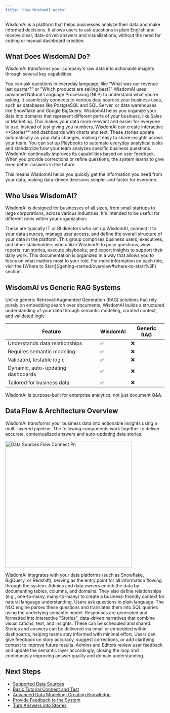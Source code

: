 ```yaml
---
title: "How WisdomAI Works"
---
```


WisdomAI is a platform that helps businesses analyze their data and make informed decisions. It allows users to ask questions in plain English and receive clear, data-driven answers and visualizations, without the need for coding or manual dashboard creation.

## What Does WisdomAI Do?

WisdomAI transforms your company's raw data into actionable insights through several key capabilities:

<Columns cols={2}>
  <Card title="Understands Your Questions" icon="comments">
    You can ask questions in everyday language, like "What was our revenue last quarter?" or "Which products are selling best?" WisdomAI uses advanced Natural Language Processing (NLP) to understand what you're asking.
  </Card>
  <Card title="Connects to Your Data" icon="database">
    It seamlessly connects to various data sources your business uses, such as databases like PostgreSQL and SQL Server, or data warehouses like Snowflake and Google BigQuery.
  </Card>
</Columns>

<Columns cols={2}>
  <Card title="Organizes Your Business Data" icon="sitemap">
    WisdomAI helps you organize your data into domains that represent different parts of your business, like Sales or Marketing. This makes your data more relevant and easier for everyone to use.
  </Card>
  <Card title="Turns Answers into Stories" icon="chart-simple">
    Instead of just giving you numbers, WisdomAI can create interactive **Stories** and dashboards with charts and text. These stories update automatically as your data changes, making it easy to share insights across your team.
  </Card>
</Columns>

<Columns cols={2}>
  <Card title="Automates Workflows" icon="robot">
    You can set up Playbooks to automate everyday analytical tasks and standardize how your team analyzes specific business questions.
  </Card>
  <Card title="Learns and Improves" icon="lightbulb">
    WisdomAI continually improves its capabilities based on user feedback. When you provide corrections or refine questions, the system learns to give even better answers in the future.
  </Card>
</Columns>

This means WisdomAI helps you quickly get the information you need from your data, making data-driven decisions simpler and faster for everyone.

## Who Uses WisdomAI?

WisdomAI is designed for businesses of all sizes, from small startups to large corporations, across various industries. It's intended to be useful for different roles within your organization:

<Columns cols={2}>
  <Card title="Admins" icon="screwdriver-wrench">
    These are typically IT or BI directors who set up WisdomAI, connect it to your data sources, manage user access, and define the overall structure of your data in the platform.
  </Card>
  <Card title="Explorers" icon="users">
    This group comprises business users, executives, and other stakeholders who utilize WisdomAI to pose questions, view reports, run stories, execute playbooks, and export insights to support their daily work.
  </Card>
</Columns>

<Tip>
  This documentation is organized in a way that allows you to focus on what matters most to your role. For more information on each role, visit the [Where to Start](/getting-started/overview#where-to-start%3F) section.
</Tip>

## WisdomAI vs Generic RAG Systems

Unlike generic Retrieval-Augmented Generation (RAG) solutions that rely purely on embedding search over documents, WisdomAI builds a structured understanding of your data through semantic modeling, curated context, and validated logic.

| **Feature**                       | **WisdomAI** | **Generic RAG** |
| --------------------------------- | ------------ | --------------- |
| Understands data relationships    | ✅            | ❌               |
| Requires semantic modeling        | ✅            | ❌               |
| Validated, testable logic         | ✅            | ❌               |
| Dynamic, auto-updating dashboards | ✅            | ❌               |
| Tailored for business data        | ✅            | ❌               |

<Tip>
  WisdomAI is purpose-built for enterprise analytics, not just document Q&A.
</Tip>

## Data Flow & Architecture Overview

WisdomAI transforms your business data into actionable insights using a multi-layered pipeline. The following components work together to deliver accurate, contextualized answers and auto-updating data stories.

<img
  src="/images/data-sources-flow-connect.png"
  alt="Data Sources Flow Connect Pn"
  height="400"
/>

<Steps>
  <Step title="Connected Data Sources" stepNumber={1} titleSize="h3">
    WisdomAI integrates with your data platforms (such as Snowflake, BigQuery, or Redshift), serving as the entry point for all information flowing through the system.
  </Step>
  <Step title="Semantic Modeling" stepNumber={2} titleSize="h3">
    Admins and data owners enrich the data by documenting tables, columns, and domains. They also define relationships (e.g., one-to-many, many-to-many) to create a business-friendly context for natural language understanding.
  </Step>
  <Step title="Natural Language Query (NLQ) Engine" stepNumber={3} titleSize="h3">
    Users ask questions in plain language. The NLQ engine parses these questions and translates them into SQL queries using the underlying semantic model.
  </Step>
  <Step title="Answer Generation and Story Builder" stepNumber={4} titleSize="h3">
    Responses are generated and formatted into interactive "Stories", data-driven narratives that combine visualizations, text, and insights. These can be scheduled and shared.
  </Step>
  <Step title="Delivery and Reporting Layer" stepNumber={5} titleSize="h3">
    Stories and answers can be delivered via email or embedded within dashboards, helping teams stay informed with minimal effort.
  </Step>
  <Step title="User Feedback and Corrections" stepNumber={6} titleSize="h3">
    Users can give feedback on story accuracy, suggest corrections, or add clarifying context to improve future results.
  </Step>
  <Step title="Context Updates and Review Loop" stepNumber={7} titleSize="h3">
    Admins and Editors review user feedback and update the semantic layer accordingly, closing the loop and continuously improving answer quality and domain understanding.
  </Step>
</Steps>

## Next Steps

- [Supported Data Sources](/getting-started/supported-data-sources)
- [Basic Tutorial Connect and Test](/setting-up-wisdom-ai/basic-tutorial-connect-and-test)
- [Advanced Data Modeling: Creating Knowledge](/setting-up-wisdom-ai/advanced-data-modeling-creating-knowledge)
- [Provide Feedback to the System](/setting-up-wisdom-ai/provide-feedback-to-the-system)
- [Turn Answers into Stories](/using-wisdom-ai-everyday/turn-answers-into-stories)
